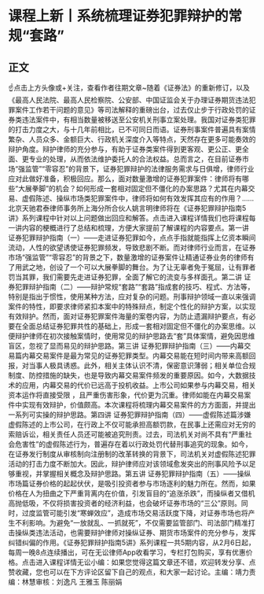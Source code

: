 # 课程上新丨系统梳理证券犯罪辩护的常规“套路”
## 正文
☝点击上方头像或+关注，查看作者往期文章~随着《证券法》的重新修订，以及《最高人民法院、最高人民检察院、公安部、中国证监会关于办理证券期货违法犯罪案件工作若干问题的意见》等司法解释的重磅出台，过去仅止步于行政处罚的证券类违法案件中，有相当数量被移送至公安机关刑事立案处理。我国对证券类犯罪的打击力度之大，与十几年前相比，已不可同日而语。证券刑事案件普遍具有案情繁杂、人员众多、金额巨大、行政机关深度介入等特点，天然存在更多可能奏效的辩护角度。辩护律师的充分参与，有助于证券类案件得到更客观、更公正、更全面、更专业的处理，从而依法维护委托人的合法权益。总而言之，在目前证券市场“强监管”“零容忍”的背景下，证券犯罪辩护的法律服务需求与日俱增，律师行业应对此做好准备，积极回应。那么，面对数量激增的证券犯罪案件：律师将有哪些“大展拳脚”的机会？如何形成一套相对固定但不僵化的办案思路？尤其在内幕交易、虚假陈述、操纵市场类犯罪案件中，律师将如何有效发挥其应有的作用？……北京天驰君泰律师事务所上海分所合伙人姚言明律师将在《证券犯罪辩护指南5讲》系列课程中针对以上问题做出回应和解答。点击进入课程详情我们也将课程每一讲内容的梗概进行了总结和梳理，方便大家提前了解课程的内容要点。第一讲 证券犯罪辩护指南（一）——走进证券犯罪如今，点点手指就能指挥上亿资本瞬间流动，人性的欲望诱使证券犯罪频发，导致悲剧不断。而对律师行业而言，在证券市场“强监管”“零容忍”的背景之下，数量激增的证券案件让精通证券业务的律师有了用武之地，创设了一个可以大展拳脚的舞台。为了让无辜者免于冤屈，让有罪者罚当其罪，我们需要先走进证券犯罪，全面了解它的流变与多样面孔。第二讲 证券犯罪辩护指南（二）——辩护常规“套路”“套路”指成套的技巧、程式、方法等，特别是指出于惯性，使用某种方法，应对复杂的问题。刑事辩护领域一直以来强调案件的特性，即要求律师紧扣本案中的特殊辩点，制定个性化的辩护方案，以实现有效辩护。然而，面对证券犯罪案件海量的案卷内容，为防止遗漏辩护要点，有必要在全面总结证券犯罪共性的基础上，形成一套相对固定但不僵化的办案思维。以便辩护律师在初次接触案情时，使用常见的辩护思路去“套”具体案情，避免因思维盲区，忽视了显而易见的辩护思路。第三讲 证券犯罪辩护指南（三）——内幕交易篇内幕交易案件是最为常见的证券犯罪类型。内幕交易能在短时间内带来高额回报，对当事人极具诱惑。此外，相关主体认识不清，保密意识薄弱；相关单位合规制度、防控措施的缺失，也是导致内幕交易案件频发的重要原因。如今，大数据技术的应用，内幕交易的代价已远高于投机收益。上市公司如果参与内幕交易，相关资本运作将直接受限 ，且严重伤害形象，代价更为沉重。律师如能在内幕交易案件中实现有效辩护，价值颇高。本次课程将梳理内幕交易案件的方方面面，并提出一系列可实操的辩护思路。第四讲 证券犯罪辩护指南（四）——虚假陈述篇涉嫌虚假陈述的上市公司，在行政上不仅可能承担高额罚款，在民事上还需应对无穷的索赔诉讼，相关责任人员还可能被追究刑责。过去，司法机关对尚不具有“严重社会危害性”的虚假陈述行为，普遍存在着以行政处罚代替刑事追究的现象。如今，在证券发行制度从审核制向注册制的改革转换的背景下，司法机关对虚假陈述犯罪活动的打击力度不断加大。因此，辩护律师应对该领域愈发突出的刑事风险予以足够重视，并掌握相关概念及辩护思路。第五讲 证券犯罪辩护指南（五）——操纵市场篇证券价格的起起伏伏，是吸引投资者参与市场逐利的魅力所在。然而，如果价格在人为扭曲之下严重背离内在价值，引发盲目的“追涨杀跌”，而操纵者又借机高抛低吸，不仅将损害投资者的经济利益，也会破坏证券市场的“三公”原则。同时，过度监管可能引发“寒蝉效应”，造成市场交易活跃度下降，对证券市场也将产生不利影响。为避免“一放就乱、一抓就死”，不仅需要监管部门、司法部门精准打击操纵类违法活动，也需要辩护律师对操纵证券、期货市场案件的充分参与，发挥纠错纠偏的作用。《证券犯罪辩护指南5讲》系列课程一共5期内容，从2月6日起，每周一晚8点连续播出，可在无讼律师App收看学习，专栏打包购买，享有优惠价格。点击进入课程详情无讼小编：如果您觉得这篇文章还不错，欢迎转发分享、点赞收藏，您也可以在下方评论区留下自己的观点，和大家一起讨论。主编：靖力责编：林慧审核：刘逸凡 王雅玉 陈丽娟 